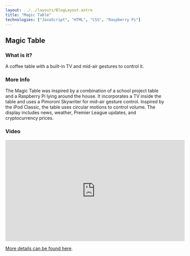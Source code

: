 ```yaml
---
layout: ../../layouts/BlogLayout.astro
title: "Magic Table"
technologies: ["JavaScript", "HTML", "CSS", "Raspberry Pi"]
---
```


## Magic Table

### What is it?

A coffee table with a built-in TV and mid-air gestures to control it.

### More Info

The Magic Table was inspired by a combination of a school project table and a Raspberry Pi lying around the house. It incorporates a TV inside the table and uses a Pimoroni Skywriter for mid-air gesture control. Inspired by the iPod Classic, the table uses circular motions to control volume. The display includes news, weather, Premier League updates, and cryptocurrency prices.

### Video

<iframe
  width="560"
  height="315"
  src="https://www.youtube.com/embed/WaR3ngb7T7s"
  frameborder="0"
  allow="accelerometer; autoplay; clipboard-write; encrypted-media; gyroscope; picture-in-picture"
  allowfullscreen
></iframe>

[More details can be found here](https://dayangrah.am/work/magic-table).
